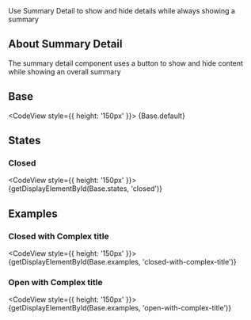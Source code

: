 
<div className="doc lead">
  Use Summary Detail to show and hide details while always showing a summary
</div>

## About Summary Detail
The summary detail component uses a button to show and hide content while showing an overall summary

## Base

<CodeView style={{ height: '150px' }}>
  {Base.default}
</CodeView>

## States

### Closed

<CodeView style={{ height: '150px' }}>
  {getDisplayElementById(Base.states, 'closed')}
</CodeView>

## Examples

### Closed with Complex title
<CodeView style={{ height: '150px' }}>
  {getDisplayElementById(Base.examples, 'closed-with-complex-title')}
</CodeView>

### Open with Complex title

<CodeView style={{ height: '150px' }}>
  {getDisplayElementById(Base.examples, 'open-with-complex-title')}
</CodeView>
